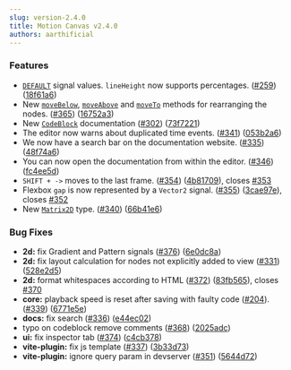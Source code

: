 ```yaml
---
slug: version-2.4.0
title: Motion Canvas v2.4.0
authors: aarthificial
---
```


### Features

- [`DEFAULT`](/docs/signals#default-values) signal values. `lineHeight` now
  supports percentages.
  ([#259](https://github.com/motion-canvas/motion-canvas/issues/259))
  ([18f61a6](https://github.com/motion-canvas/motion-canvas/commit/18f61a668420dec8afba52d52a6557e7a7919ba2))
- New [`moveBelow`](/api/2d/components/Node#moveBelow),
  [`moveAbove`](/api/2d/components/Node#moveAbove) and
  [`moveTo`](/api/2d/components/Node#moveTo) methods for rearranging the nodes.
  ([#365](https://github.com/motion-canvas/motion-canvas/issues/365))
  ([16752a3](https://github.com/motion-canvas/motion-canvas/commit/16752a3b8ae7461b33d6208a9675729f374e8324))
- New [`CodeBlock`](/docs/code-block) documentation
  ([#302](https://github.com/motion-canvas/motion-canvas/issues/302))
  ([73f7221](https://github.com/motion-canvas/motion-canvas/commit/73f7221536e09d5cf77f75ca173d1a7637d5b98f))
- The editor now warns about duplicated time events.
  ([#341](https://github.com/motion-canvas/motion-canvas/issues/341))
  ([053b2a6](https://github.com/motion-canvas/motion-canvas/commit/053b2a6c22c4e726e3962fdaf0a2e8d149889a9b))
- We now have a search bar on the documentation website.
  ([#335](https://github.com/motion-canvas/motion-canvas/issues/335))
  ([48f74a6](https://github.com/motion-canvas/motion-canvas/commit/48f74a60d54cc52c7f069a9ec39071c99163bd19))
- You can now open the documentation from within the editor.
  ([#346](https://github.com/motion-canvas/motion-canvas/issues/346))
  ([fc4ee5d](https://github.com/motion-canvas/motion-canvas/commit/fc4ee5d028312904ed9e11c5341ac00f36e7242b))
- `SHIFT + ->` moves to the last frame.
  ([#354](https://github.com/motion-canvas/motion-canvas/issues/354))
  ([4b81709](https://github.com/motion-canvas/motion-canvas/commit/4b8170971400c5bf4fe690a58d3f44c3e1d00b94)),
  closes [#353](https://github.com/motion-canvas/motion-canvas/issues/353)
- Flexbox `gap` is now represented by a `Vector2` signal.
  ([#355](https://github.com/motion-canvas/motion-canvas/issues/355))
  ([3cae97e](https://github.com/motion-canvas/motion-canvas/commit/3cae97ea704d0533020fa87326dacadcc037d517)),
  closes [#352](https://github.com/motion-canvas/motion-canvas/issues/352)
- New [`Matrix2D`](/api/core/types/Matrix2D) type.
  ([#340](https://github.com/motion-canvas/motion-canvas/issues/340))
  ([66b41e6](https://github.com/motion-canvas/motion-canvas/commit/66b41e6beaca5c2ba4b6bd1a7e68ca16d183b0e9))

### Bug Fixes

- **2d:** fix Gradient and Pattern signals
  ([#376](https://github.com/motion-canvas/motion-canvas/issues/376))
  ([6e0dc8a](https://github.com/motion-canvas/motion-canvas/commit/6e0dc8af8d19f93fd6a42addca2b3a2958b4dd33))
- **2d:** fix layout calculation for nodes not explicitly added to view
  ([#331](https://github.com/motion-canvas/motion-canvas/issues/331))
  ([528e2d5](https://github.com/motion-canvas/motion-canvas/commit/528e2d5a0abec99819e022d2848b256ece9f869a))
- **2d:** format whitespaces according to HTML
  ([#372](https://github.com/motion-canvas/motion-canvas/issues/372))
  ([83fb565](https://github.com/motion-canvas/motion-canvas/commit/83fb565742d98f060c0400c8cbaf9961b69f34d0)),
  closes [#370](https://github.com/motion-canvas/motion-canvas/issues/370)
- **core:** playback speed is reset after saving with faulty code
  ([#204](https://github.com/motion-canvas/motion-canvas/issues/204)).
  ([#339](https://github.com/motion-canvas/motion-canvas/issues/339))
  ([6771e5e](https://github.com/motion-canvas/motion-canvas/commit/6771e5e17edcdc4cce074d7da0962cf71ba6c228))
- **docs:** fix search
  ([#336](https://github.com/motion-canvas/motion-canvas/issues/336))
  ([e44ec02](https://github.com/motion-canvas/motion-canvas/commit/e44ec02539a67f099471a6aa84f673a236494687))
- typo on codeblock remove comments
  ([#368](https://github.com/motion-canvas/motion-canvas/issues/368))
  ([2025adc](https://github.com/motion-canvas/motion-canvas/commit/2025adc6e7aa11d81b6f5f6989e8eae18cf86cb7))
- **ui:** fix inspector tab
  ([#374](https://github.com/motion-canvas/motion-canvas/issues/374))
  ([c4cb378](https://github.com/motion-canvas/motion-canvas/commit/c4cb378c2f9d972bb41542bbe3b3aa314fa1f3ad))
- **vite-plugin:** fix js template
  ([#337](https://github.com/motion-canvas/motion-canvas/issues/337))
  ([3b33d73](https://github.com/motion-canvas/motion-canvas/commit/3b33d73416541d491b633bada29f085f5489f6c2))
- **vite-plugin:** ignore query param in devserver
  ([#351](https://github.com/motion-canvas/motion-canvas/issues/351))
  ([5644d72](https://github.com/motion-canvas/motion-canvas/commit/5644d72d36adcdc817f0856aaff0be5507338cb8))
